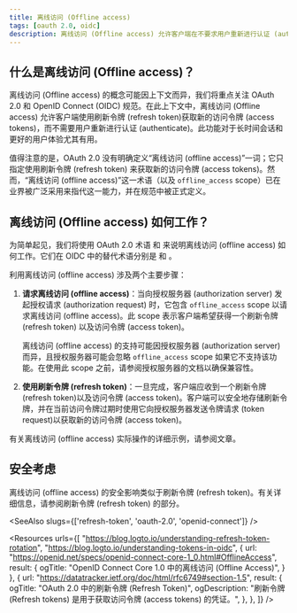 ```yaml
---
title: 离线访问 (Offline access)
tags: [oauth 2.0, oidc]
description: 离线访问 (Offline access) 允许客户端在不要求用户重新进行认证 (authenticate) 的情况下获取新的访问令牌 (access token)。对于长时间会话和更好的用户体验，它是非常有用的。
---
```


## 什么是离线访问 (Offline access)？

离线访问 (Offline access) 的概念可能因上下文而异，我们将重点关注 OAuth 2.0 和 OpenID Connect (OIDC) 规范。在此上下文中，离线访问 (Offline access) 允许客户端使用<Ref slug="refresh-token">刷新令牌 (refresh token)</Ref>获取新的<Ref slug="access-token">访问令牌 (access tokens)</Ref>，而不需要用户重新进行认证 (authenticate)。此功能对于长时间会话和更好的用户体验尤其有用。

值得注意的是，OAuth 2.0 没有明确定义“离线访问 (offline access)”一词；它只指定使用刷新令牌 (refresh token) 来获取新的访问令牌 (access tokens)。然而，“离线访问 (offline access)”这一术语（以及 `offline_access` scope）已在业界被广泛采用来指代这一能力，并在<Ref slug="openid-connect" />规范中被正式定义。

## 离线访问 (Offline access) 如何工作？

为简单起见，我们将使用 OAuth 2.0 术语 <Ref slug="authorization-request" /> 和 <Ref slug="authorization-server" /> 来说明离线访问 (offline access) 如何工作。它们在 OIDC 中的替代术语分别是 <Ref slug="authentication-request" /> 和 <Ref slug="openid-connect" headingId="openid-provider-op" />。

利用离线访问 (offline access) 涉及两个主要步骤：

1. **请求离线访问 (offline access)**：当<Ref slug="client" />向授权服务器 (authorization server) 发起授权请求 (authorization request) 时，它包含 `offline_access` scope 以请求离线访问 (offline access)。此 scope 表示客户端希望获得一个刷新令牌 (refresh token) 以及访问令牌 (access token)。

   离线访问 (offline access) 的支持可能因授权服务器 (authorization server) 而异，且授权服务器可能会忽略 `offline_access` scope 如果它不支持该功能。在使用此 scope 之前，请参阅授权服务器的文档以确保兼容性。

2. **使用刷新令牌 (refresh token)**：一旦<Ref slug="oauth-2.0-grant" />完成，客户端应收到一个<Ref slug="refresh-token">刷新令牌 (refresh token)</Ref>以及<Ref slug="access-token">访问令牌 (access token)</Ref>。客户端可以安全地存储刷新令牌，并在当前访问令牌过期时使用它向授权服务器发送<Ref slug="token-request">令牌请求 (token request)</Ref>以获取新的访问令牌 (access token)。

有关离线访问 (offline access) 实际操作的详细示例，请参阅<Ref slug="refresh-token" />文章。

## 安全考虑

离线访问 (offline access) 的安全影响类似于刷新令牌 (refresh token)。有关详细信息，请参阅刷新令牌 (refresh token) 的<Ref slug="refresh-token" headingId="security-considerations" />部分。

<SeeAlso slugs={['refresh-token', 'oauth-2.0', 'openid-connect']} />

<Resources
  urls={[
    "https://blog.logto.io/understanding-refresh-token-rotation",
    "https://blog.logto.io/understanding-tokens-in-oidc",
    {
      url: "https://openid.net/specs/openid-connect-core-1_0.html#OfflineAccess",
      result: {
        ogTitle: "OpenID Connect Core 1.0 中的离线访问 (Offline Access)",
      }
    },
    {
      url: "https://datatracker.ietf.org/doc/html/rfc6749#section-1.5",
      result: {
        ogTitle: "OAuth 2.0 中的刷新令牌 (Refresh Token)",
        ogDescription: "刷新令牌 (Refresh tokens) 是用于获取访问令牌 (access tokens) 的凭证。",
      },
    },
  ]}
/>